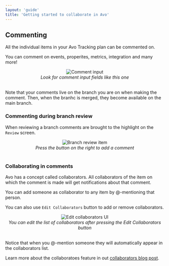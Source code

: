 ```yaml
---
layout: 'guide'
title: 'Getting started to collaborate in Avo'
---
```


## Commenting

All the individual items in your Avo Tracking plan can be commented on.

You can comment on events, properites, metrics, integration and many more!

<center>
  <img src={require('../../images/comment.png')} alt="Comment input" />
</center>
<center>
  <i>Look for comment input fields like this one</i>
</center>
<br />

Note that your comments live on the branch you are on when making the comment. Then, when the branhc is merged, they become available on the main branch.

### Commenting during branch review

When reviewing a branch comments are brought to the highlight on the `Review` screen.

<center>
  <img
    src={require('../../images/branch-review-item.png')}
    alt="Branch review item"
  />
</center>
<center>
  <i>Press the button on the right to add a comment</i>
</center>
<br />

### Collaborating in comments

Avo has a concept called collaborators. All collaborators of the item on which the comment is made will get notifications about that comment.

You can add someone as collaborator to any item by @-mentioning that person.

You can also use `Edit Collaborators` button to add or remove collaborators.

<center>
  <img
    src={require('../../images/edit-collaborators-ui.png')}
    alt="Edit collaborators UI"
  />
</center>
<center>
  <i>
    You can edit the list of collaborators after pressing the Edit Collaborators
    button
  </i>
</center>
<br />

Notice that when you @-mention someone they will automatically appear in the collaborators list.

Learn more about the collaboratoes feature in out [collaborators blog post](https://www.avo.app/blog/introducing-branch-collaborators).
